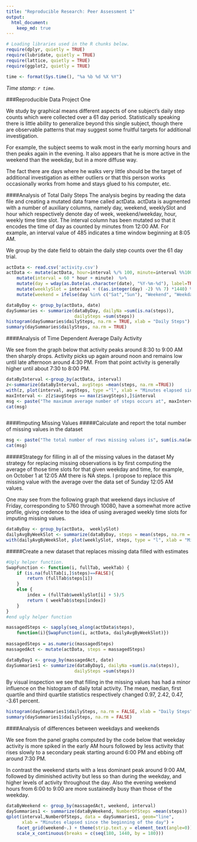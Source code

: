 ```yaml
---
title: "Reproducible Research: Peer Assessment 1"
output: 
  html_document:
    keep_md: true
---
```



```r
# Loading libraries used in the R chunks below.
require(dplyr, quietly = TRUE)
require(lubridate, quietly = TRUE)
require(lattice, quietly = TRUE)
require(ggplot2, quietly = TRUE)
```
```r
time <- format(Sys.time(), "%a %b %d %X %Y")
```
*Time stamp: `r time`.*

###Reproducible Data Project One

We study by graphical means different aspects of one subject's
daily step counts which were collected over a 61 day period. Statistically speaking there is little ability to generalize beyond this single subject, though there are observable patterns that may suggest some fruitful targets for additional investigation.

For example, the subject seems to walk most in the early morning hours and then  peaks again in the evening. It also appears that he is more active in the weekend than the weekday, but in a more diffuse way.

The fact there are days where he walks very little should be the target of additional investigation as either outliers or that this person works occasionally works from home and stays glued to his computer, etc.


####Analysis of Total Daily Steps
The analysis begins by reading the data file and creating a mutated data frame called actData. actData is augmented with a number of auxiliary columns, namely day, weekend, weeklySlot and hour which respectively denote day of week, weekend/weekday, hour, weekly time time slot. The interval column has been mutated so that it encodes the time of day as counted by minutes from 12:00 AM. For example, an interval value of 485 indicates a time window beginning at 8:05 AM.

We group by the date field to obtain the daily step counts over the 61 day trial.

```r
actData <- read.csv('activity.csv')
actData <- mutate(actData, hour=interval %/% 100, minute=interval %%100) %>%
    mutate(interval = 60 * hour + minute)  %>% 
    mutate(day = wday(as.Date(as.character(date), "%Y-%m-%d"), label=TRUE)) %>%
    mutate(weeklySlot = interval + ((as.integer(day) -2) %% 7) *1440) %>%
    mutate(weekend = ifelse(day %in% c("Sat","Sun"), "Weekend", "Weekday"))

dataByDay <- group_by(actData, date)
daySummaries <- summarize(dataByDay, dailyNa =sum(is.na(steps)), 
                          dailySteps =sum(steps))
histogram(daySummaries$dailySteps, na.rm = TRUE, xlab = "Daily Steps")
summary(daySummaries$dailySteps, na.rm = TRUE)

```

####Analysis of Time Dependent Average Daily Activity 

We see from the graph below that activity peaks around 8:30 to 9:00 AM then sharply drops. Activity picks up again around noon and remains low until late afternoon around 4:30 PM. From that point activity is generally higher until about 7:30 to 8:00 PM.
```r
dataByInterval <-group_by(actData, interval)
z<-summarize(dataByInterval, avgSteps =mean(steps, na.rm =TRUE))
with(z, plot(interval, avgSteps, type ="l", xlab = "Minutes elapsed since the beginning of the day", ylab = "Avg Steps Per Time Window", xaxp = c(180, 1440, 7)))
maxInterval <- z[z$avgSteps == max(z$avgSteps),]$interval
msg <- paste("The maximum average number of steps occurs at", maxInterval, "ie, around 8:35 AM")
cat(msg)



```
####Imputing Missing Values
#####Calculate and report the total number of missing values in the dataset
```r
msg <- paste("The total number of rows missing values is", sum(is.na(actData$step)))
cat(msg)
```
#####Strategy for filling in all of the missing values in the dataset
My strategy for replacing missing observations is by first computing the average of those time slots for that given weekday and time, for example, on October 1 at 12:05 AM there is NA steps. I propose to replace this missing value with the average over the data set of Sunday 12:05 AM values.

One may see from the following graph that weekend days inclusive of Friday, corresponding to 5760 through 10080, have a somewhat more active profile, giving credence to the idea of using averaged weekly time slots for imputing missing values.
```r

dataByDay <- group_by(actData,  weeklySlot)
dailyAvgByWeekSlot <- summarize(dataByDay, steps = mean(steps, na.rm = TRUE))
with(dailyAvgByWeekSlot, plot(weeklySlot, steps, type = "l", xlab = "Minutes elapsed since the beginning of the week", xaxp = c(1440, 10080, 6)))

```

#####Create a new dataset that replaces missing data filled with estimates
```r
#Ugly helper function.
SwapFunction <- function(i, fullTab, weekTab) {
    if (is.na(fullTab[i,]$steps)==FALSE){
        return (fullTab$steps[i])
    }
    else {
        index = (fullTab$weeklySlot[i] + 5)/5
        return ( weekTab$steps[index])
    }
}
#end ugly helper function

massagedSteps <- sapply(seq_along(actData$steps), 
    function(i){SwapFunction(i, actData, dailyAvgByWeekSlot)})
                                
massagedSteps = as.numeric(massagedSteps)
massagedAct <- mutate(actData, steps = massagedSteps)

dataByDay1 <- group_by(massagedAct, date)
daySummaries1 <- summarize(dataByDay1, dailyNa =sum(is.na(steps)), 
                          dailySteps =sum(steps))
```
By visual inspection we see that filling in the missing values has had a minor influence on the histogram of daily total activity. The mean, median, first quartile and third quartile statistics respectively changed 0.97, 2.42,  0.47, -3.61 percent.
```r

histogram(daySummaries1$dailySteps, na.rm = FALSE, xlab = "Daily Steps")
summary(daySummaries1$dailySteps, na.rm = FALSE)
```
####Analysis of differences between weekdays and weekends
  
We see from the panel graphs computed by the code below that weekday activity
is more spiked in the early AM hours followed by less activity that rises slowly
to a secondary peak starting around 6:00 PM and ebbing off around 7:30 PM.

In contrast the weekend starts with a less dominant peak around 9:00 AM, followed by diminished activity but less so than during the weekday, and higher levels of activity throughout the day. Also the evening weekend hours from 6:00 to 9:00 are more sustainedly busy than those of the weekday.

```r
dataByWeekend <- group_by(massagedAct, weekend, interval)
daySummaries1 <- summarize(dataByWeekend, NumberOfSteps =mean(steps))
qplot(interval,NumberOfSteps, data = daySummaries1, geom="line",
      xlab = "Minutes elapsed since the beginning of the day") + 
    facet_grid(weekend~.) + theme(strip.text.y = element_text(angle=0)) + 
    scale_x_continuous(breaks = c(seq(180, 1440, by = 180)))
```
